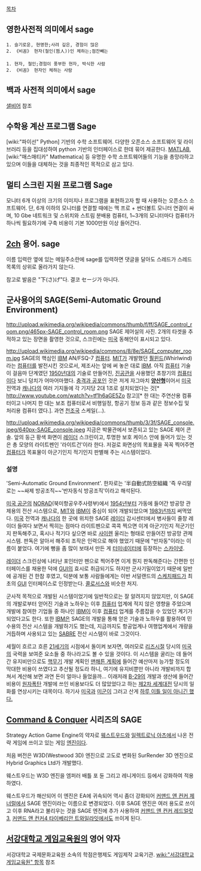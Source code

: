 [[목차]]

== 영한사전적 의미에서 sage ==
 1. 슬기로운, 현명한;사려 깊은, 경험이 많은
 2. 《비꼼》 현자(철인(哲人))인 체하는;점잔빼는
 
 1. 현자, 철인;경험이 풍부한 현자, 박식한 사람
 2. 《비꼼》 현자인 체하는 사람

== 백과 사전적 의미에서 sage ==
[[샐비어]] 참조

== 수학용 계산 프로그램 Sage ==
[wiki:"파이선" Python] 기반의 수학 소프트웨어. 다양한 오픈소스 소프트웨어 및 라이브러리 등을 집대성하여 python 기반의 인터페이스로 한데 묶어 제공한다. [[MATLAB]], [wiki:"매스매티카" Mathematica] 등 유명한 수학 소프트웨어들의 기능을 총망라하고 있으며 이들을 대체하는 것을 최종적인 목적으로 삼고 있다.

== 멀티 스크린 지원 프로그램 Sage ==
모니터 6개 이상의 크기의 이미지나 프로그램을 표현하고자 할 때 사용하는 오픈소스 소프트웨어. 단, 6개 이하의 모니터를 연결할 때에는 맥 프로 + 썬더볼트 모니터 연결이 싸며, 10 Gbe 네트워크 및 스위치와 스트림 분배용 컴퓨터, 1~3개의 모니터마다 컴퓨터가 하나씩 필요하기에 구축 비용이 기본 1000만원 이상 들어간다.

== [[2ch]] 용어. sage ==
이름 입력란 옆에 있는 메일주소란에 sage를 입력하면 댓글을 달아도 스레드가 스레드 목록의 상위로 올라가지 않는다.

참고로 발음은 "下(さ)げ"다. 결코 セージ가 아니다.

== 군사용어의 SAGE(Semi-Automatic Ground Environment) ==
{{{#!html
 <iframe width="560" height="315" src="http://www.youtube.com/watch?v=iCCL4INQcFo" frameborder="0" allowfullscreen></iframe>
}}}


http://upload.wikimedia.org/wikipedia/commons/thumb/f/ff/SAGE_control_room.png/465px-SAGE_control_room.png
SAGE 제어실의 사진. 2개의 타겟을 추적하고 있는 장면을 촬영한 것으로, 스크린에는 [[미국]] 동해안이 표시되고 있다.

http://upload.wikimedia.org/wikipedia/commons/8/8e/SAGE_computer_room.jpg
SAGE의 핵심인 [[IBM]] AN/FSQ-7 [[컴퓨터]]. [[MIT]]가 개발했던 [[훨윈드]](Whirlwind)라는 [[컴퓨터]]를 발전시킨 것으로서, 제조사는 앞에 써 놓은 대로 [[IBM]]. 아직 [[컴퓨터]] 기술이 걸음마 단계였던 [[1950년대]]의 기술로 만들어진, [[진공관]]을 사용했던 초창기의 [[컴퓨터]]이다 보니 덩치가 어마어마했다. [[충격과 공포]]인 것은 저게 자그마치 '''[[양산형]]'''이어서 [[미국]] 전역과 [[캐나다]]의 여러 기지들에 각 기지당 2대 1조로 설치되었다는 것[* http://www.youtube.com/watch?v=tf1h6aGE5Zo 참고][* 한 대는 주연산용 컴퓨터이고 나머지 한 대는 보조 컴퓨터로서 비행일정, 항공기 정보 등과 같은 정보수집 및 처리용 컴퓨터 였다.]. 과연 [[천조국]] 스케일(…).

http://upload.wikimedia.org/wikipedia/commons/thumb/3/3f/SAGE_console.jpeg/640px-SAGE_console.jpeg
지금은 박물관에서 보존되고 있는 SAGE 제어 콘솔. 앞의 둥근 황색 화면이 [[레이더]] 스크린이고, 투명한 보호 케이스 안에 들어가 있는 것은 총 모양의 라이트펜인 '라이트건'이라 한다. 저걸로 화면상의 목표물을 꼭꼭 찍어주면 [[컴퓨터]]가 목표물이 아군기인지 적기인지 판별해 주는 시스템이었다.

=== 설명 ===
'Semi-Automatic Ground Environment'. 한자로는 '半自動式防空組織 '즉 우리말로는 ~~싸제 방공조직~~'반자동식 방공조직'이라고 해석된다. 

[[미국 공군]]의 [[NORAD]](북미항공우주사령부)에서 [[1954년]]부터 가동에 들어간 방공망 관제용의 전산 시스템으로, [[MIT]]와 [[IBM]]이 중심이 되어 개발되었으며 [[1983년]]까지 써먹었다. [[미국]] 전역과 [[캐나다]]의 한 곳에 위치한 SAGE [[레이더]] 감시센터에서 병사들이 줄창 레이더 들여다 보면서 찍히는 점마다 라이트펜으로 콕콕 찍으면 이게 아군기인지 적군기인지 판독해주고, 혹시나 적기다 싶으면 바로 [[사이렌]] 울리는 형태로 만들어진 방공망 관제 시스템. 판독은 알아서 해주되 조작은 인력으로 해야 했었기 때문에 "반자동"이라는 이름이 붙었다. 여기에 뻥을 좀 많이 보태서 만든 게 [[터미네이터]]에 등장하는 [[스카이넷]].

[[레이더]] 스크린상에 나타난 포인터만 펜으로 찍어주면 이게 뭔지 판독해준다는 간편한 인터페이스를 채용한 덕에 [[GUI]]의 효시로 취급되기도 하지만 군사기밀이었기 때문에 일반에 공개된 건 한참 후였고, 덕분에 보통 사람들에게는 이반 서덜랜드의 [[스케치패드]]가 최초의 [[GUI]] 인터페이스로 인정받는다. [[콜로서스]]와 비슷한 처지.

군사적 목적으로 개발된 시스템이었기에 일반적으로는 잘 알려지지 않았지만, 이 SAGE의 개발로부터 얻어진 기술과 노하우는 이후 [[컴퓨터]] 업계에 적지 않은 영향을 주었으며 개발에 참여한 기업들 중 하나인 [[IBM]]이 이후 [[컴퓨터]] 업계를 주름잡을 수 있었던 계기가 되었다고도 한다. 또한 [[IBM]]은 SAGE의 개발을 통해 얻은 기술과 노하우를 활용하여 민수용의 전산 시스템을 개발하기도 했는데, 지금까지도 항공업계나 여행업계에서 개량을 거듭하며 사용되고 있는 [[세이버(동음이의어)#s-12|SABRE]] 전산 시스템이 바로 그것이다.

세월이 흐르고 흐른 [[21세기]]의 시점에서 돌이켜 보자면, 여러모로 [[리즈시절]] 당시의 [[미국]]의 국력을 보여준 요소들 중 하나라고도 볼 수 있을 것이다. 이 시스템을 굴리는 데 들어간 유지비만으로도 [[핵무기]] 개발 계획인 [[맨해튼 계획]]에 들어간 예산마저 능가할 정도의 막대한 비용이 쓰였다고 추산될 정도라 하니, 여기에 유지비뿐만 아니라 개발비까지 합쳐서 계산해 보면 과연 돈이 얼마나 들었을까... 이래저래 [[B-29]]의 개발과 생산에 들어간 비용이 [[원자폭탄]] 개발에 쓰인 비용보다도 더 많았었다고 하는 [[제2차 세계대전]] 당시의 일화를 연상시키는 대목이다. 하기사 [[미국]]과 [[미군]]이 그러고 산게 [[VT신관|하루 이틀 일이 아니긴 했다.]]
== [[Command & Conquer]] 시리즈의 SAGE ==
Strategy Action Game Engine의 약자로 [[웨스트우드]]와 [[일렉트로닉 아츠]]에서 나온 전략 게임에 쓰이고 있는 게임 [[엔진]]이다.

처음 버전은 W3D(Westwood 3D) 엔진으로 고도로 변화된 SurRender 3D 엔진으로 Hybrid Graphics Ltd가 개발했다.

웨스트우드는 W3D 엔진을 엠퍼러 배틀 포 듄 그리고 레니게이드 등에서 강화하여 적용하였다.

웨스트우드가 해산되어 이 엔진은 EA에 귀속되어 역시 좀더 강화되어 [[커맨드 앤 컨커 제너럴]]에서 SAGE 엔진이라는 이름으로 변경되었다. 이후 SAGE 엔진은 여러 용도로 쓰이고 이후 RNA라고 불리우는 것을 SAGE 엔진에 추가 사용하여 [[커맨드 앤 컨커 레드얼럿3]], [[커맨드 앤 컨커4 타이베리안 트와일라잇]]에서도 쓰이게 된다.

== [[서강대학교 게임교육원]]의 영어 약자 ==
서강대학교 국제문화교육원 소속의 학점은행제도 게임제작 교육기관. [[wiki:"서강대학교 게임교육원" 항목]] 참조
